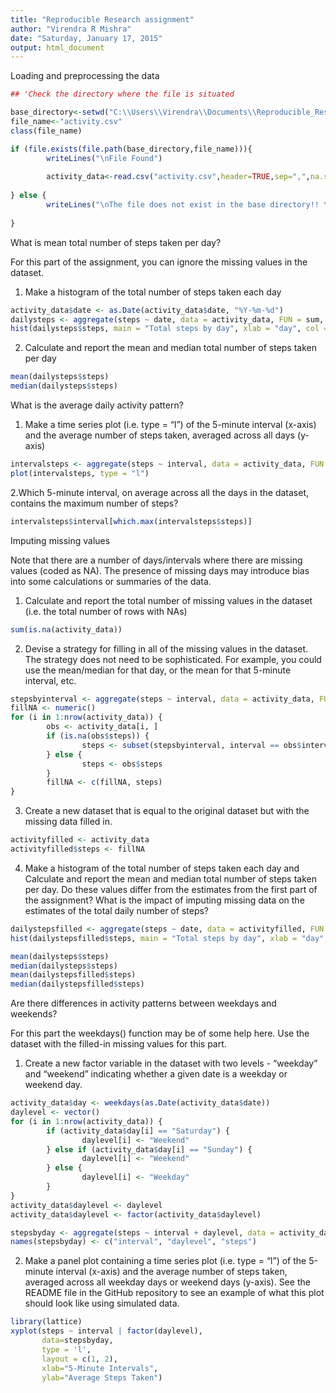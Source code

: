 ```yaml
---
title: "Reproducible Research assignment"
author: "Virendra R Mishra"
date: "Saturday, January 17, 2015"
output: html_document
---
```




Loading and preprocessing the data

``` r
## 'Check the directory where the file is situated

base_directory<-setwd("C:\\Users\\Virendra\\Documents\\Reproducible_Research\\repdata_data_activity")
file_name<-"activity.csv"
class(file_name)

if (file.exists(file.path(base_directory,file_name))){
        writeLines("\nFile Found")
        
        activity_data<-read.csv("activity.csv",header=TRUE,sep=",",na.strings="NA")
        
} else {
        writeLines("\nThe file does not exist in the base directory!! \nThe code will now exit!!! ")
        
}
```

What is mean total number of steps taken per day?

For this part of the assignment, you can ignore the missing values in the dataset.

1. Make a histogram of the total number of steps taken each day

```r
activity_data$date <- as.Date(activity_data$date, "%Y-%m-%d")
dailysteps <- aggregate(steps ~ date, data = activity_data, FUN = sum, na.rm = TRUE)
hist(dailysteps$steps, main = "Total steps by day", xlab = "day", col = "red", breaks = 26)

```

2. Calculate and report the mean and median total number of steps taken per day

```r
mean(dailysteps$steps)
median(dailysteps$steps)
```

What is the average daily activity pattern?

1. Make a time series plot (i.e. type = "l") of the 5-minute interval (x-axis) and the average number of steps taken, averaged across all days (y-axis)

``` r
intervalsteps <- aggregate(steps ~ interval, data = activity_data, FUN = mean)
plot(intervalsteps, type = "l")
```


2.Which 5-minute interval, on average across all the days in the dataset, contains the maximum number of steps?

```r
intervalsteps$interval[which.max(intervalsteps$steps)]
```

Imputing missing values

Note that there are a number of days/intervals where there are missing values (coded as NA). The presence of missing days may introduce bias into some calculations or summaries of the data.

1. Calculate and report the total number of missing values in the dataset (i.e. the total number of rows with NAs)

```r
sum(is.na(activity_data))
```

2. Devise a strategy for filling in all of the missing values in the dataset. The strategy does not need to be sophisticated. For example, you could use the mean/median for that day, or the mean for that 5-minute interval, etc.

```r
stepsbyinterval <- aggregate(steps ~ interval, data = activity_data, FUN = mean)
fillNA <- numeric()
for (i in 1:nrow(activity_data)) {
        obs <- activity_data[i, ]
        if (is.na(obs$steps)) {
                steps <- subset(stepsbyinterval, interval == obs$interval)$steps
        } else {
                steps <- obs$steps
        }
        fillNA <- c(fillNA, steps)
}
```

3. Create a new dataset that is equal to the original dataset but with the missing data filled in.

```r
activityfilled <- activity_data
activityfilled$steps <- fillNA
```

4. Make a histogram of the total number of steps taken each day and Calculate and report the mean and median total number of steps taken per day. Do these values differ from the estimates from the first part of the assignment? What is the impact of imputing missing data on the estimates of the total daily number of steps?

```r
dailystepsfilled <- aggregate(steps ~ date, data = activityfilled, FUN = sum, na.rm = TRUE)
hist(dailystepsfilled$steps, main = "Total steps by day", xlab = "day", col = "red", breaks = 26)

mean(dailysteps$steps)
median(dailysteps$steps)
mean(dailystepsfilled$steps)
median(dailystepsfilled$steps)
```

Are there differences in activity patterns between weekdays and weekends?

For this part the weekdays() function may be of some help here. Use the dataset with the filled-in missing values for this part.

1. Create a new factor variable in the dataset with two levels - "weekday" and "weekend" indicating whether a given date is a weekday or weekend day.

```r
activity_data$day <- weekdays(as.Date(activity_data$date))
daylevel <- vector()
for (i in 1:nrow(activity_data)) {
        if (activity_data$day[i] == "Saturday") {
                daylevel[i] <- "Weekend"
        } else if (activity_data$day[i] == "Sunday") {
                daylevel[i] <- "Weekend"
        } else {
                daylevel[i] <- "Weekday"
        }
}
activity_data$daylevel <- daylevel
activity_data$daylevel <- factor(activity_data$daylevel)

stepsbyday <- aggregate(steps ~ interval + daylevel, data = activity_data, mean)
names(stepsbyday) <- c("interval", "daylevel", "steps")
```

2. Make a panel plot containing a time series plot (i.e. type = "l") of the 5-minute interval (x-axis) and the average number of steps taken, averaged across all weekday days or weekend days (y-axis). See the README file in the GitHub repository to see an example of what this plot should look like using simulated data.

```r
library(lattice)
xyplot(steps ~ interval | factor(daylevel),
       data=stepsbyday,
       type = 'l',
       layout = c(1, 2),
       xlab="5-Minute Intervals",
       ylab="Average Steps Taken")
```


